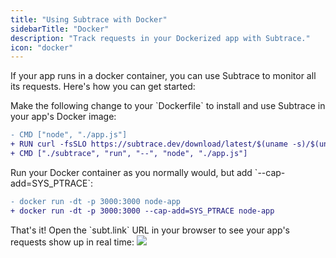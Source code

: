 ```yaml
---
title: "Using Subtrace with Docker"
sidebarTitle: "Docker"
description: "Track requests in your Dockerized app with Subtrace."
icon: "docker"
---
```


If your app runs in a docker container, you can use Subtrace to monitor all its
requests. Here's how you can get started:

<Steps>
<Step>
Make the following change to your `Dockerfile` to install and use Subtrace
in your app's Docker image:

```diff
- CMD ["node", "./app.js"]
+ RUN curl -fsSLO https://subtrace.dev/download/latest/$(uname -s)/$(uname -m)/subtrace && chmod +x ./subtrace
+ CMD ["./subtrace", "run", "--", "node", "./app.js"]
```

</Step>

<Step>
Run your Docker container as you normally would, but add `--cap-add=SYS_PTRACE`:

```diff
- docker run -dt -p 3000:3000 node-app
+ docker run -dt -p 3000:3000 --cap-add=SYS_PTRACE node-app
```

</Step>

<Step>
That's it! Open the `subt.link` URL in your browser to see your app's requests
show up in real time:

<img className="rounded-xl" src="/subt-link-example.png" />

</Step>
</Steps>
